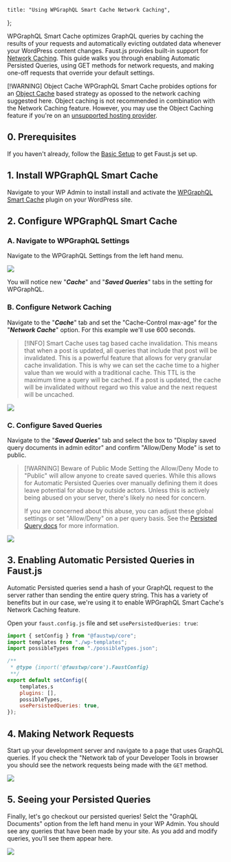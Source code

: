 	title: "Using WPGraphQL Smart Cache Network Caching",
};

WPGraphQL Smart Cache optimizes GraphQL queries by caching the results of your requests and automatically evicting outdated data whenever your WordPress content changes. Faust.js provides built-in support for [Network Caching](https://github.com/wp-graphql/wp-graphql-smart-cache/blob/main/docs/network-cache.md). This guide walks you through enabling Automatic Persisted Queries, using GET methods for network requests, and making one-off requests that override your default settings.

[!WARNING] Object Cache
WPGraphQL Smart Cache probides options for an [Object Cache](https://github.com/wp-graphql/wp-graphql-smart-cache/blob/main/docs/object-cache.md) based strategy as opossed to the network caching suggested here. Object caching is not recommended in combination with the Network Caching feature. However, you may use the Object Caching feature if you're on an [unsupported hosting provider](https://github.com/wp-graphql/wp-graphql-smart-cache/blob/main/docs/object-cache.md).

## 0. Prerequisites

If you haven't already, follow the [Basic Setup](/docs/how-to/basic-setup/) to get Faust.js set up.

## 1. Install WPGraphQL Smart Cache

Navigate to your WP Admin to install install and activate the [WPGraphQL Smart Cache](https://wordpress.org/plugins/wpgraphql-smart-cache/) plugin on your WordPress site.

## 2. Configure WPGraphQL Smart Cache

### A. Navigate to WPGraphQL Settings

Navigate to the WPGraphQL Settings from the left hand menu.

![](./images/graphql-admin.png)

You will notice new "**_Cache_**" and "**_Saved Queries_**" tabs in the setting for WPGraphQL.

### B. Configure Network Caching

Navigate to the "**_Cache_**" tab and set the "Cache-Control max-age" for the "**_Network Cache_**" option. For this example we'll use 600 seconds.

> [!INFO]
> Smart Cache uses tag based cache invalidation. This means that when a post is updated, all queries that include that post will be invalidated. This is a powerful feature that allows for very granular cache invalidation. This is why we can set the cache time to a higher value than we would with a traditional cache. This TTL is the maximum time a query will be cached. If a post is updated, the cache will be invalidated without regard wo this value and the next request will be uncached.

![](./images/smart-cache-wpadmin-cache.png)

### C. Configure Saved Queries

Navigate to the "**_Saved Queries_**" tab and select the box to "Display saved query documents in admin editor" and confirm "Allow/Deny Mode" is set to public.

> [!WARNING] Beware of Public Mode
> Setting the Allow/Deny Mode to "Public" will allow anyone to create saved queries. While this allows for Automatic Persisted Queries over manually defining them it does leave potential for abuse by outside actors. Unless this is actively being abused on your server, there's likely no need for concern.
>
> If you are concerned about this abuse, you can adjust these global settings or set "Allow/Deny" on a per query basis. See the [Persisted Query docs](https://github.com/wp-graphql/wp-graphql-smart-cache/blob/main/docs/persisted-queries.md) for more information.

![](./images/smart-cache-wpadmin-saved-queries.png)

## 3. Enabling Automatic Persisted Queries in Faust.js

Automatic Persisted queries send a hash of your GraphQL request to the server rather than sending the entire query string. This has a variety of benefits but in our case, we're using it to enable WPGraphQL Smart Cache's Network Caching feature.

Open your `faust.config.js` file and set `usePersistedQueries: true`:

```js {12} title="faust.config.js"
import { setConfig } from "@faustwp/core";
import templates from "./wp-templates";
import possibleTypes from "./possibleTypes.json";

/**
 * @type {import('@faustwp/core').FaustConfig}
 **/
export default setConfig({
	templates,s
	plugins: [],
	possibleTypes,
	usePersistedQueries: true,
});
```

## 4. Making Network Requests

Start up your development server and navigate to a page that uses GraphQL queries. If you check the "Network tab of your Developer Tools in browser you should see the network requests being made with the `GET` method.

![](./images/network-graphql-get.png)

## 5. Seeing your Persisted Queries

Finally, let's go checkout our persisted queries! Selct the "GraphQL Documents" option from the left hand menu in your WP Admin. You should see any queries that have been made by your site. As you add and modify queries, you'll see them appear here.

![](./images/graphql-persisted-queries.png)
